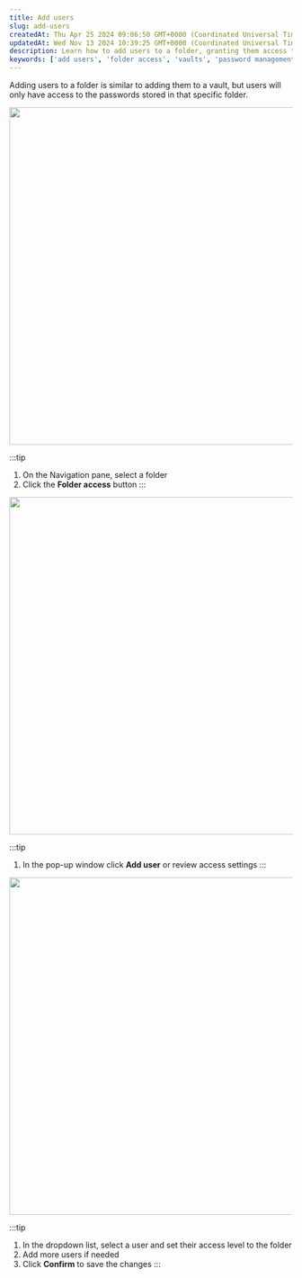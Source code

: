 ```yaml
---
title: Add users
slug: add-users
createdAt: Thu Apr 25 2024 09:06:50 GMT+0000 (Coordinated Universal Time)
updatedAt: Wed Nov 13 2024 10:39:25 GMT+0000 (Coordinated Universal Time)
description: Learn how to add users to a folder, granting them access to specific passwords.
keywords: ['add users', 'folder access', 'vaults', 'password management']
---
```


Adding users to a folder is similar to adding them to a vault, but users will only have access to the passwords stored in that specific folder.

<div style={{ textAlign: 'center' }}>
  <img
    src="/img/assets/G6C7rsj4XjOEo2UqSfB-g_343-vaults-and-folders-actions-with-folders-add-users-to-folder-1.png"
    width="600"
    style={{ display: 'block', margin: '0 auto' }}
  />
</div>

:::tip
1. On the Navigation pane, select a folder  
2. Click the **Folder access** button
:::

<div style={{ textAlign: 'center' }}>
  <img
    src="/img/assets/WEijggVpPKh1A7LdLK7LU_343-vaults-and-folders-actions-with-folders-add-users-to-folder-2.png"
    width="600"
    style={{ display: 'block', margin: '0 auto' }}
  />
</div>

:::tip
1. In the pop-up window click **Add user** or review access settings
:::

<div style={{ textAlign: 'center' }}>
  <img
    src="/img/assets/sHS46V3g_nRRdwQetgs3j_343-vaults-and-folders-actions-with-folders-add-users-3.png"
    width="600"
    style={{ display: 'block', margin: '0 auto' }}
  />
</div>

:::tip
1. In the dropdown list, select a user and set their access level to the folder  
2. Add more users if needed  
3. Click **Confirm** to save the changes
:::